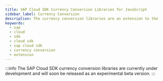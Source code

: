 ```yaml
---
title: SAP Cloud SDK Currency Conversion Libraries for JavaScript
sidebar_label: Currency Conversion
description: The currency conversion libraries are an extension to the SAP Cloud SDK. You can use this library to facilitate currency exchange rate conversion.
keywords:
  - sap
  - cloud
  - sdk
  - cloud sdk
  - sap cloud sdk
  - currency conversion
  - extension
---
```


:::info
The SAP Cloud SDK currency conversion libraries are currently under development and will soon be released as an experimental beta version.
:::


<!-- ## SAP Cloud SDK Currency Conversion Libraries Versions

<ApiReleaseList versions={sdkVersions} basePath={'currency-conversion/api'} /> -->
